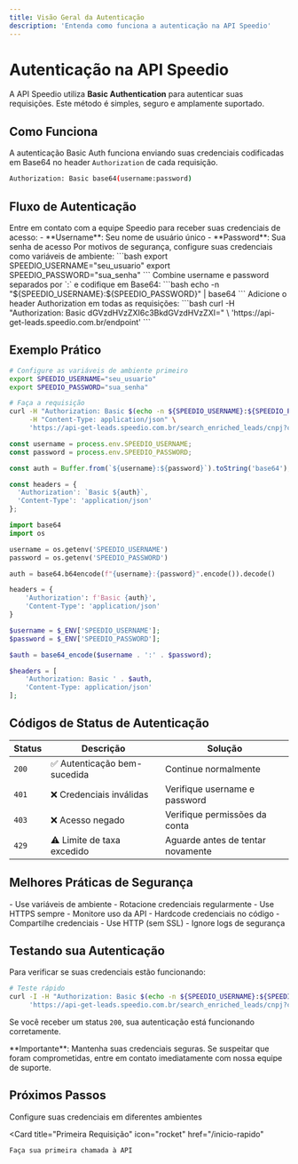 ```yaml
---
title: Visão Geral da Autenticação
description: 'Entenda como funciona a autenticação na API Speedio'
---
```


# Autenticação na API Speedio

A API Speedio utiliza **Basic Authentication** para autenticar suas requisições. Este método é simples, seguro e amplamente suportado.

## Como Funciona

A autenticação Basic Auth funciona enviando suas credenciais codificadas em Base64 no header `Authorization` de cada requisição.

```bash
Authorization: Basic base64(username:password)
```

## Fluxo de Autenticação

<Steps>
  <Step title="Obtenha suas Credenciais">
    Entre em contato com a equipe Speedio para receber suas credenciais de acesso:
    - **Username**: Seu nome de usuário único
    - **Password**: Sua senha de acesso
  </Step>
  
  <Step title="Configure Variáveis de Ambiente">
    Por motivos de segurança, configure suas credenciais como variáveis de ambiente:
    ```bash
    export SPEEDIO_USERNAME="seu_usuario"
    export SPEEDIO_PASSWORD="sua_senha"
    ```
  </Step>
  
  <Step title="Codifique em Base64">
    Combine username e password separados por `:` e codifique em Base64:
    ```bash
    echo -n "${SPEEDIO_USERNAME}:${SPEEDIO_PASSWORD}" | base64
    ```
  </Step>
  
  <Step title="Inclua no Header">
    Adicione o header Authorization em todas as requisições:
    ```bash
    curl -H "Authorization: Basic dGVzdHVzZXI6c3BkdGVzdHVzZXI=" \
         'https://api-get-leads.speedio.com.br/endpoint'
    ```
  </Step>
</Steps>

## Exemplo Prático

<CodeGroup>

```bash cURL
# Configure as variáveis de ambiente primeiro
export SPEEDIO_USERNAME="seu_usuario"
export SPEEDIO_PASSWORD="sua_senha"

# Faça a requisição
curl -H "Authorization: Basic $(echo -n ${SPEEDIO_USERNAME}:${SPEEDIO_PASSWORD} | base64)" \
     -H "Content-Type: application/json" \
     'https://api-get-leads.speedio.com.br/search_enriched_leads/cnpj?cnpjs=["21071712000171"]'
```

```javascript Node.js
const username = process.env.SPEEDIO_USERNAME;
const password = process.env.SPEEDIO_PASSWORD;

const auth = Buffer.from(`${username}:${password}`).toString('base64');

const headers = {
  'Authorization': `Basic ${auth}`,
  'Content-Type': 'application/json'
};
```

```python Python
import base64
import os

username = os.getenv('SPEEDIO_USERNAME')
password = os.getenv('SPEEDIO_PASSWORD')

auth = base64.b64encode(f"{username}:{password}".encode()).decode()

headers = {
    'Authorization': f'Basic {auth}',
    'Content-Type': 'application/json'
}
```

```php PHP
$username = $_ENV['SPEEDIO_USERNAME'];
$password = $_ENV['SPEEDIO_PASSWORD'];

$auth = base64_encode($username . ':' . $password);

$headers = [
    'Authorization: Basic ' . $auth,
    'Content-Type: application/json'
];
```

</CodeGroup>

## Códigos de Status de Autenticação

| Status | Descrição | Solução |
|--------|-----------|---------|
| `200` | ✅ Autenticação bem-sucedida | Continue normalmente |
| `401` | ❌ Credenciais inválidas | Verifique username e password |
| `403` | ❌ Acesso negado | Verifique permissões da conta |
| `429` | ⚠️ Limite de taxa excedido | Aguarde antes de tentar novamente |

## Melhores Práticas de Segurança

<CardGroup cols={2}>
  <Card title="✅ Faça" icon="check">
    - Use variáveis de ambiente
    - Rotacione credenciais regularmente
    - Use HTTPS sempre
    - Monitore uso da API
  </Card>
  
  <Card title="❌ Não Faça" icon="times">
    - Hardcode credenciais no código
    - Compartilhe credenciais
    - Use HTTP (sem SSL)
    - Ignore logs de segurança
  </Card>
</CardGroup>

## Testando sua Autenticação

Para verificar se suas credenciais estão funcionando:

```bash
# Teste rápido
curl -I -H "Authorization: Basic $(echo -n ${SPEEDIO_USERNAME}:${SPEEDIO_PASSWORD} | base64)" \
     'https://api-get-leads.speedio.com.br/search_enriched_leads/cnpj?cnpjs=["21071712000171"]'
```

Se você receber um status `200`, sua autenticação está funcionando corretamente.

<Warning>
  **Importante**: Mantenha suas credenciais seguras. Se suspeitar que foram comprometidas, entre em contato imediatamente com nossa equipe de suporte.
</Warning>

## Próximos Passos

<CardGroup cols={2}>
  <Card
    title="Configuração Detalhada"
    icon="gear"
    href="/autenticacao/configuracao"
  >
    Configure suas credenciais em diferentes ambientes
  </Card>
  
  <Card
    title="Primeira Requisição"
    icon="rocket"
    href="/inicio-rapido"
  >
    Faça sua primeira chamada à API
  </Card>
</CardGroup>